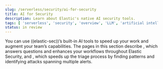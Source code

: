 ```yaml
---
slug: /serverless/security/ai-for-security
title: AI for Security
description: Learn about Elastic's native AI security tools.
tags: [ 'serverless', 'security', 'overview', 'LLM', 'artificial intelligence' ]
status: in review
---
```

You can use ((elastic-sec))’s built-in AI tools to speed up your work and augment your team’s capabilities. The pages in this section describe <DocLink slug="/serverless/security/ai-assistant"/>, which answers questions and enhances your workflows throughout Elastic Security, and <DocLink slug="/serverless/security/attack-discovery"/>, which speeds up the triage process by finding patterns and identifying attacks spanning multiple alerts. 